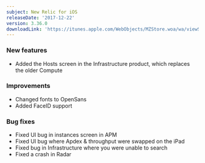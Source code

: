```yaml
---
subject: New Relic for iOS
releaseDate: '2017-12-22'
version: 3.36.0
downloadLink: 'https://itunes.apple.com/WebObjects/MZStore.woa/wa/viewSoftware?id=594038638&mt=8'
---
```


### New features

* Added the Hosts screen in the Infrastructure product, which replaces the older Compute

### Improvements

* Changed fonts to OpenSans
* Added FaceID support

### Bug fixes

* Fixed UI bug in instances screen in APM
* Fixed UI bug where Apdex & throughput were swapped on the iPad
* Fixed bug in Infrastructure where you were unable to search
* Fixed a crash in Radar
